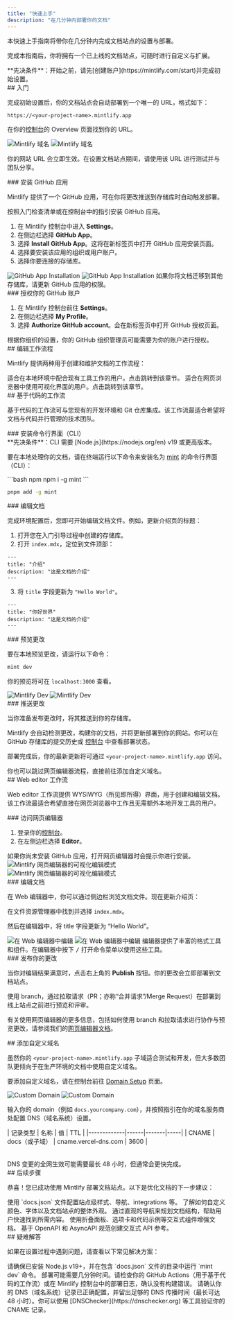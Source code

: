 ```yaml
---
title: "快速上手"
description: "在几分钟内部署你的文档"
---
```


本快速上手指南将带你在几分钟内完成文档站点的设置与部署。

完成本指南后，你将拥有一个已上线的文档站点，可随时进行自定义与扩展。

<Info>
  **先决条件**：开始之前，请先[创建账户](https://mintlify.com/start)并完成初始设置。
</Info>

<div id="getting-started">
  ## 入门
</div>

完成初始设置后，你的文档站点会自动部署到一个唯一的 URL，格式如下：

```
https://<your-project-name>.mintlify.app
```

在你的[控制台](https://dashboard.mintlify.com/)的 Overview 页面找到你的 URL。

<Frame>
  <img src="/images/quickstart/mintlify-domain-light.png" alt="Mintlify 域名" className="block dark:hidden" />

  <img src="/images/quickstart/mintlify-domain-dark.png" alt="Mintlify 域名" className="hidden dark:block" />
</Frame>

你的网站 URL 会立即生效。在设置文档站点期间，请使用该 URL 进行测试并与团队分享。

<div id="install-the-github-app">
  ### 安装 GitHub 应用
</div>

Mintlify 提供了一个 GitHub 应用，可在你将更改推送到存储库时自动触发部署。

按照入门检查清单或在控制台中的指引安装 GitHub 应用。

1. 在 Mintlify 控制台中进入 **Settings**。
2. 在侧边栏选择 **GitHub App**。
3. 选择 **Install GitHub App**。这将在新标签页中打开 GitHub 应用安装页面。
4. 选择要安装该应用的组织或用户账户。
5. 选择你要连接的存储库。

<Frame>
  <img src="/images/quickstart/github-app-installation-light.png" alt="GitHub App Installation" className="block dark:hidden" />

  <img src="/images/quickstart/github-app-installation-dark.png" alt="GitHub App Installation" className="hidden dark:block" />
</Frame>

<Info>
  如果你将文档迁移到其他存储库，请更新 GitHub 应用的权限。
</Info>

<div id="authorize-your-github-account">
  ### 授权你的 GitHub 账户
</div>

1. 在 Mintlify 控制台前往 **Settings**。
2. 在侧边栏选择 **My Profile**。
3. 选择 **Authorize GitHub account**。会在新标签页中打开 GitHub 授权页面。

<Info>
  根据你组织的设置，你的 GitHub 组织管理员可能需要为你的账户进行授权。
</Info>

<div id="editing-workflows">
  ## 编辑工作流程
</div>

Mintlify 提供两种用于创建和维护文档的工作流程：

<Card title="基于代码的工作流程" icon="terminal" horizontal href="#code-based-workflow">
  适合在本地环境中配合现有工具工作的用户。点击跳转到该章节。
</Card>

<Card title="网页编辑器工作流程" icon="mouse-pointer-2" horizontal href="#web-editor-workflow">
  适合在网页浏览器中使用可视化界面的用户。点击跳转到该章节。
</Card>

<div id="code-based-workflow">
  ## 基于代码的工作流
</div>

基于代码的工作流可与您现有的开发环境和 Git 仓库集成。该工作流最适合希望将文档与代码并行管理的技术团队。

<div id="install-the-cli">
  ### 安装命令行界面（CLI）
</div>

<Info>
  **先决条件**：CLI 需要 [Node.js](https://nodejs.org/en) v19 或更高版本。
</Info>

要在本地处理你的文档，请在终端运行以下命令来安装名为 [mint](https://www.npmjs.com/package/mint) 的命令行界面（CLI）：

<CodeGroup>
  ```bash npm
  npm i -g mint
  ```

  ```bash pnpm
  pnpm add -g mint
  ```
</CodeGroup>

<div id="edit-the-documentation">
  ### 编辑文档
</div>

完成环境配置后，您即可开始编辑文档文件。例如，更新介绍页的标题：

1. 打开您在入门引导过程中创建的存储库。
2. 打开 `index.mdx`，定位到文件顶部：

```mdx index.mdx
---
title: "介绍"
description: "这是文档的介绍"
---
```

3. 将 `title` 字段更新为 `"Hello World"`。

```mdx index.mdx {2}
---
title: "你好世界"
description: "这是文档的介绍"
---
```

<div id="preview-the-changes">
  ### 预览更改
</div>

要在本地预览更改，请运行以下命令：

```bash
mint dev
```

你的预览将可在 `localhost:3000` 查看。

<Frame>
  <img src="/images/quickstart/mintlify-dev-light.png" alt="Mintlify Dev" className="block dark:hidden" />

  <img src="/images/quickstart/mintlify-dev-dark.png" alt="Mintlify Dev" className="hidden dark:block" />
</Frame>

<div id="push-the-changes">
  ### 推送更改
</div>

当你准备发布更改时，将其推送到你的存储库。

Mintlify 会自动检测更改，构建你的文档，并将更新部署到你的网站。你可以在 GitHub 存储库的提交历史或 [控制台](https://dashboard.mintlify.com) 中查看部署状态。

部署完成后，你的最新更新将可通过 `<your-project-name>.mintlify.app` 访问。

<Card title="跳转到添加自定义域名" icon="arrow-down" href="#adding-a-custom-domain" horizontal>
  你也可以跳过网页编辑器流程，直接前往添加自定义域名。
</Card>

<div id="web-editor-workflow">
  ## Web editor 工作流
</div>

Web editor 工作流提供 WYSIWYG（所见即所得）界面，用于创建和编辑文档。该工作流最适合希望直接在网页浏览器中工作且无需额外本地开发工具的用户。

<div id="access-the-web-editor">
  ### 访问网页编辑器
</div>

1. 登录你的[控制台](https://dashboard.mintlify.com)。
2. 在左侧边栏选择 **Editor**。

<Info>
  如果你尚未安装 GitHub 应用，打开网页编辑器时会提示你进行安装。
</Info>

<Frame>
  <img alt="Mintlify 网页编辑器的可视化编辑模式" src="/images/quickstart/web-editor-light.png" className="block dark:hidden" />

  <img alt="Mintlify 网页编辑器的可视化编辑模式" src="/images/quickstart/web-editor-dark.png" className="hidden dark:block" />
</Frame>

<div id="edit-the-documentation">
  ### 编辑文档
</div>

在 Web 编辑器中，你可以通过侧边栏浏览文档文件。现在更新介绍页：

在文件资源管理器中找到并选择 `index.mdx`。

然后在编辑器中，将 title 字段更新为 “Hello World”。

<Frame>
  <img alt="在 Web 编辑器中编辑" src="/images/quickstart/web-editor-editing-light.png" className="block dark:hidden" />

  <img alt="在 Web 编辑器中编辑" src="/images/quickstart/web-editor-editing-dark.png" className="hidden dark:block" />
</Frame>

<Tip>
  编辑器提供了丰富的格式工具和组件。在编辑器中按下 <kbd>/</kbd> 打开命令菜单以使用这些工具。
</Tip>

<div id="publish-your-changes">
  ### 发布你的更改
</div>

当你对编辑结果满意时，点击右上角的 **Publish** 按钮。你的更改会立即部署到文档站点。

<Tip>
  使用 branch，通过拉取请求（PR；亦称“合并请求”/Merge Request）在部署到线上站点之前进行预览和评审。
</Tip>

有关使用网页编辑器的更多信息，包括如何使用 branch 和拉取请求进行协作与预览更改，请参阅我们的[网页编辑器文档](/zh/editor)。

<div id="adding-a-custom-domain">
  ## 添加自定义域名
</div>

虽然你的 `<your-project-name>.mintlify.app` 子域适合测试和开发，但大多数团队更倾向于在生产环境的文档中使用自定义域名。

要添加自定义域名，请在控制台前往 [Domain Setup](https://dashboard.mintlify.com/settings/deployment/custom-domain) 页面。

<Frame>
  <img src="/images/quickstart/custom-domain-light.png" alt="Custom Domain" className="block dark:hidden" />
  <img src="/images/quickstart/custom-domain-dark.png" alt="Custom Domain" className="hidden dark:block" />
</Frame>

输入你的 domain（例如 `docs.yourcompany.com`），并按照指引在你的域名服务商处配置 DNS（域名系统）设置。

<Table>
| 记录类型 | 名称 | 值 | TTL |
|-------------|------|-------|-----|
| CNAME | docs（或子域） | cname.vercel-dns.com | 3600 |
</Table>

<Info>
  DNS 变更的全网生效可能需要最长 48 小时，但通常会更快完成。
</Info>

<div id="next-steps">
  ## 后续步骤
</div>

恭喜！您已成功使用 Mintlify 部署文档站点。以下是优化文档的下一步建议：

<Card title="配置全局设置" icon="settings" href="zh/organize/settings" horizontal>
  使用 `docs.json` 文件配置站点级样式、导航、integrations 等。
</Card>

<Card title="自定义主题" icon="paintbrush" href="zh/customize/themes" horizontal>
  了解如何自定义颜色、字体以及文档站点的整体外观。
</Card>

<Card title="组织导航" icon="map" href="zh/organize/navigation" horizontal>
  通过直观的导航来规划文档结构，帮助用户快速找到所需内容。
</Card>

<Card title="添加交互式组件" icon="puzzle" href="/zh/components/accordions" horizontal>
  使用折叠面板、选项卡和代码示例等交互式组件增强文档。
</Card>

<Card title="设置 API 参考" icon="code" href="/zh/api-playground/overview" horizontal>
  基于 OpenAPI 和 AsyncAPI 规范创建交互式 API 参考。
</Card>

<div id="troubleshooting">
  ## 疑难解答
</div>

如果在设置过程中遇到问题，请查看以下常见解决方案：

<AccordionGroup>
  <Accordion title="本地预览无法运行">
    请确保已安装 Node.js v19+，并在包含 `docs.json` 文件的目录中运行 `mint dev` 命令。
  </Accordion>

  <Accordion title="更改未在在线站点生效">
    部署可能需要几分钟时间。请检查你的 GitHub Actions（用于基于代码的工作流）或在 Mintlify 控制台中的部署日志，确认没有构建错误。
  </Accordion>

  <Accordion title="自定义域名无法连接">
    请确认你的 DNS（域名系统）记录已正确配置，并留出足够的 DNS 传播时间（最长可达 48 小时）。你可以使用 [DNSChecker](https://dnschecker.org) 等工具验证你的 CNAME 记录。
  </Accordion>
</AccordionGroup>